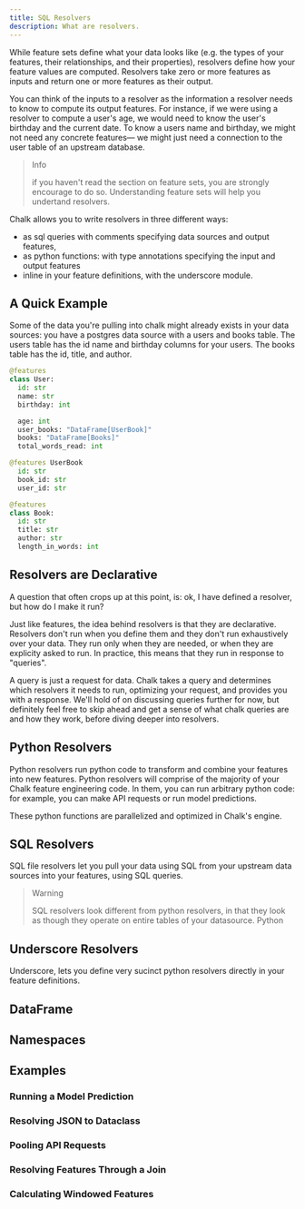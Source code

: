 ```yaml
---
title: SQL Resolvers
description: What are resolvers.
---
```


While feature sets define what your data looks like (e.g. the types of your features,
their relationships, and their properties), resolvers define how your feature values
are computed. Resolvers take zero or more features as inputs and return one or more
features as their output.

You can think of the inputs to a resolver as the information a resolver needs
to know to compute its output features. For instance, if we were using a resolver
to compute a user's age, we would need to know the user's birthday and the current
date. To know a users name and birthday, we might not need any concrete features—
we might just need a connection to the user table of an upstream database.

> Info
>
> if you haven't read the section on feature sets, you are strongly encourage to
> do so. Understanding feature sets will help you undertand resolvers.

Chalk allows you to write resolvers in three different ways:

- as sql queries with comments specifying data sources and output features,
- as python functions: with type annotations specifying the input and output features
- inline in your feature definitions, with the underscore module.

## A Quick Example

Some of the data you're pulling into chalk might already exists in your data sources:
you have a postgres data source with a users and books table. The users table has the
id name and birthday columns for your users. The books table has the id, title, and author.

```python
@features
class User:
  id: str
  name: str
  birthday: int

  age: int
  user_books: "DataFrame[UserBook]"
  books: "DataFrame[Books]"
  total_words_read: int

@features UserBook
  id: str
  book_id: str
  user_id: str

@features
class Book:
  id: str
  title: str
  author: str
  length_in_words: int
```

## Resolvers are Declarative

A question that often crops up at this point, is: ok, I have defined a resolver, but how do
I make it run?

Just like features, the idea behind resolvers is that they are declarative. Resolvers
don't run when you define them and they don't run exhaustively over your data. They run
only when they are needed, or when they are explicity asked to run. In practice, this
means that they run in response to "queries".

A query is just a request for data. Chalk takes a query and determines which resolvers it
needs to run, optimizing your request, and provides you with a response. We'll hold
of on discussing queries further for now, but definitely feel free to skip ahead and
get a sense of what chalk queries are and how they work, before diving deeper into resolvers.

## Python Resolvers

Python resolvers run python code to transform and combine your features into
new features. Python resolvers will comprise of the majority of your
Chalk feature engineering code. In them, you can run arbitrary
python code: for example, you can make API requests or run model predictions.

These python functions are parallelized and optimized in Chalk's engine.

## SQL Resolvers

SQL file resolvers let you pull your data using SQL from your upstream data sources
into your features, using SQL queries.

> Warning
>
> SQL resolvers look different from python resolvers, in that they look as though they operate on
> entire tables of your datasource. Python

## Underscore Resolvers

Underscore, lets you define very sucinct python resolvers directly in your
feature definitions.

## DataFrame

## Namespaces

## Examples

### Running a Model Prediction

### Resolving JSON to Dataclass

### Pooling API Requests

### Resolving Features Through a Join

### Calculating Windowed Features
